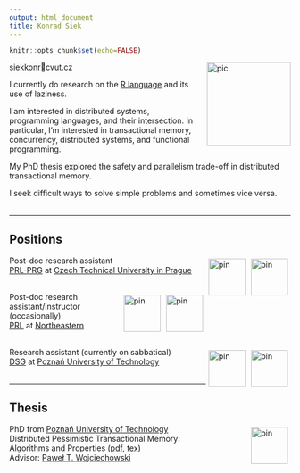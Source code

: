 ```yaml
---
output: html_document
title: Konrad Siek
---
```


<style>
img[alt$="pin"]   { width: 66px; padding: 5px; float: right; }
img[alt$="pic"] { width: 150px; float: right; vertical-align: top; padding-left: 15px;}
</style>

```r
knitr::opts_chunk$set(echo=FALSE)
```

![pic](img/photo2.jpg)
<a href="mailto:siekkonr🐒cvut.cz">siekkonr🐒cvut.cz</a>  

I currently do research on the [R language](http://www.r-project.org) and its use of laziness.  

I am interested in distributed systems, programming languages, and their intersection. In particular, I'm interested in transactional memory, concurrency, distributed systems, and functional programming.  

My PhD thesis explored the safety and parallelism trade-off in distributed transactional memory.

I seek difficult ways to solve simple problems and sometimes vice versa.
<br/>
<br/>

<hr/>
## Positions

![pin](img/cvut.jpg)
![pin](img/prl-prg-small.png) 
Post-doc research assistant    
[PRL-PRG](http://prl-prg.github.io) at [Czech Technical University in Prague](http://www.cvut.cz)  
<br/>

![pin](img/neu.png)
![pin](img/prl.png) 
Post-doc research assistant/instructor (occasionally)  
[PRL](http://prl.ccs.neu.edu) at [Northeastern](http://www.northeastern.edu)  
<br/>

![pin](img/put.png) 
![pin](img/dsg.png) 
Research assistant (currently on sabbatical)  
[DSG](http://dsg.cs.put.poznan.pl) at [Poznań University of Technology](http://www.put.poznan.pl)  
<br/>

<hr/>

## Thesis

![pin](img/put.png) 
PhD from [Poznań University of Technology](http://www.put.poznan.pl)  
Distributed Pessimistic Transactional Memory:   
Algorithms and Properties ([pdf](pub/dissertation.pdf), [tex](pub/dissertation.tar.gz))  
Advisor: [Paweł T. Wojciechowski](http://www.cs.put.poznan.pl/pawelw)  